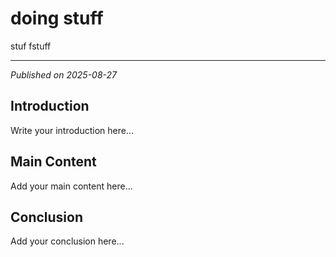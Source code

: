 # doing stuff

stuf fstuff

---

*Published on 2025-08-27*

## Introduction

Write your introduction here...

## Main Content

Add your main content here...

## Conclusion

Add your conclusion here...
